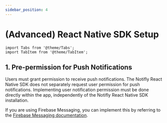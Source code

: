 ```yaml
---
sidebar_position: 4
---
```


# (Advanced) React Native SDK Setup

```mdx-code-block
import Tabs from '@theme/Tabs';
import TabItem from '@theme/TabItem';
```

## 1. Pre-permission for Push Notifications

Users must grant permission to receive push notifications.
The Notifly React Native SDK does not separately request user permission for push notifications.
Implementing user notification permission must be done directly within the app, independently of the Notifly React Native SDK installation.

If you are using Firebase Messaging, you can implement this by referring to the [Firebase Messaging documentation](https://firebase.google.com/docs/cloud-messaging/ios/client#request-permission-to-receive-notifications).
